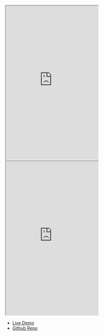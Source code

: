 

<Frame>
<iframe src="https://snippyly-docs.github.io/video-editor-react-demo"
    class="w-full"
    height="500px"
    title="heuristic-albattani-lm4t9i"
    allow="accelerometer; ambient-light-sensor; camera; encrypted-media; geolocation; gyroscope; hid; microphone; midi; payment; usb; vr; xr-spatial-tracking"
    sandbox="allow-forms allow-modals allow-popups allow-presentation allow-same-origin allow-scripts"
></iframe>
</Frame>

<br/>

<Frame>
<iframe src="https://codesandbox.io/embed/github/Snippyly-Docs/video-editor-react-demo/tree/main/?fontsize=14&hidenavigation=1&module=%2Fsrc%2FApp.tsx&theme=dark&view=editor"
    class="w-full"
    height="500px"
    title="heuristic-albattani-lm4t9i"
    allow="accelerometer; ambient-light-sensor; camera; encrypted-media; geolocation; gyroscope; hid; microphone; midi; payment; usb; vr; xr-spatial-tracking"
    sandbox="allow-forms allow-modals allow-popups allow-presentation allow-same-origin allow-scripts"
></iframe>
</Frame>




- [Live Demo](https://snippyly-docs.github.io/video-editor-react-demo)
- [Github Repo](https://github.com/Snippyly-Docs/video-editor-react-demo)
